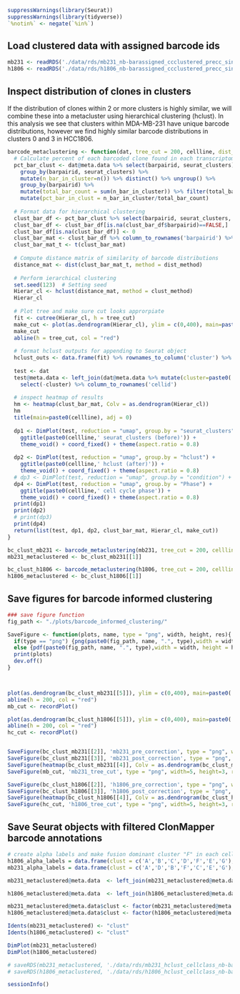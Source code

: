 ```r
suppressWarnings(library(Seurat))
suppressWarnings(library(tidyverse))
`%notin%` <- negate(`%in%`)
```

## Load clustered data with assigned barcode ids
```r
mb231 <- readRDS('./data/rds/mb231_nb-barassigned_ccclustered_precc_singlets.rds')
h1806 <- readRDS('./data/rds/h1806_nb-barassigned_ccclustered_precc_singlets.rds')
```


## Inspect distribution of clones in clusters
If the distribution of clones within 2 or more clusters is highly similar, we will combine these into a metacluster using hierarchical clustering (hclust).
In this analysis we see that clusters within MDA-MB-231 have unique barcode distributions, however we find highly similar barcode distributions in clusters 0 and 3 in HCC1806. 
```r
barcode_metaclustering <- function(dat, tree_cut = 200, cellline, dist_method = 'canberra', clust_method = 'complete'){
  # Calculate percent of each barcoded clone found in each transcriptomic cluster
  pct_bar_clust <- dat@meta.data %>% select(barpairid, seurat_clusters) %>% drop_na() %>%  
    group_by(barpairid, seurat_clusters) %>% 
    mutate(n_bar_in_cluster=n()) %>% distinct() %>% ungroup() %>% 
    group_by(barpairid) %>% 
    mutate(total_bar_count = sum(n_bar_in_cluster)) %>% filter(total_bar_count >= 10) %>% 
    mutate(pct_bar_in_clust = n_bar_in_cluster/total_bar_count) 
  
  # Format data for hierarchical clustering
  clust_bar_df <- pct_bar_clust %>% select(barpairid, seurat_clusters, pct_bar_in_clust) %>% arrange(seurat_clusters) %>% mutate(cluster=paste0('clust_',seurat_clusters)) %>% select(-seurat_clusters) %>% pivot_wider(names_from = cluster, values_from = pct_bar_in_clust)
  clust_bar_df <- clust_bar_df[is.na(clust_bar_df$barpairid)==FALSE,]
  clust_bar_df[is.na(clust_bar_df)] <- 0
  clust_bar_mat <- clust_bar_df %>% column_to_rownames('barpairid') %>% as.matrix()
  clust_bar_mat_t <- t(clust_bar_mat)
  
  # Compute distance matrix of similarity of barcode distributions
  distance_mat <- dist(clust_bar_mat_t, method = dist_method) 
  
  # Perform ierarchical clustering
  set.seed(123)  # Setting seed
  Hierar_cl <- hclust(distance_mat, method = clust_method)
  Hierar_cl
  
  # Plot tree and make sure cut looks approrpiate 
  fit <- cutree(Hierar_cl, h = tree_cut)
  make_cut <- plot(as.dendrogram(Hierar_cl), ylim = c(0,400), main=paste0(cellline, ' barcode metaclustering'))
  make_cut
  abline(h = tree_cut, col = "red")
  
  # format hclust outputs for appending to Seurat object
  hclust_outs <- data.frame(fit) %>% rownames_to_column('cluster') %>% dplyr::rename('hclust'='fit')
  
  test <- dat
  test@meta.data <- left_join(dat@meta.data %>% mutate(cluster=paste0('clust_',seurat_clusters)) %>% rownames_to_column('cellid'), hclust_outs) %>% 
    select(-cluster) %>% column_to_rownames('cellid')
  
  # inspect heatmap of results
  hm <- heatmap(clust_bar_mat, Colv = as.dendrogram(Hierar_cl))
  hm
  title(main=paste0(cellline), adj = 0)
  
  dp1 <- DimPlot(test, reduction = "umap", group.by = "seurat_clusters") + 
    ggtitle(paste0(cellline,' seurat_clusters (before)')) + 
    theme_void() + coord_fixed() + theme(aspect.ratio = 0.8)
  
  dp2 <- DimPlot(test, reduction = "umap", group.by = "hclust") + 
    ggtitle(paste0(cellline,' hclust (after)')) + 
    theme_void() + coord_fixed() + theme(aspect.ratio = 0.8)
  # dp3 <- DimPlot(test, reduction = "umap", group.by = "condition") + scale_color_manual(values=c('dodgerblue','goldenrod','black','grey80')) + ggtitle(paste0(cellline,' condition')) + theme_void() + coord_fixed() + theme(aspect.ratio = 0.8)
  dp4 <- DimPlot(test, reduction = "umap", group.by = "Phase") + 
    ggtitle(paste0(cellline,' cell cycle phase')) + 
    theme_void() + coord_fixed() + theme(aspect.ratio = 0.8)
  print(dp1)
  print(dp2)
  # print(dp3)
  print(dp4)
  return(list(test, dp1, dp2, clust_bar_mat, Hierar_cl, make_cut))
}

bc_clust_mb231 <- barcode_metaclustering(mb231, tree_cut = 200, cellline='MDA-MB-231', dist_method = 'canberra', clust_method = 'complete')
mb231_metaclustered <- bc_clust_mb231[[1]]

bc_clust_h1806 <- barcode_metaclustering(h1806, tree_cut = 200, cellline='HCC1806'   , dist_method = 'canberra', clust_method = 'complete')
h1806_metaclustered <- bc_clust_h1806[[1]]
```

## Save figures for barcode informed clustering
```r
### save figure function
fig_path <- "./plots/barcode_informed_clustering/"

SaveFigure <- function(plots, name, type = "png", width, height, res){
  if(type == "png") {png(paste0(fig_path, name, ".", type),width = width, height = height, units = "in", res = res)} 
  else {pdf(paste0(fig_path, name, ".", type),width = width, height = height)}
  print(plots)
  dev.off()
}



plot(as.dendrogram(bc_clust_mb231[[5]]), ylim = c(0,400), main=paste0('MDA-MB-231 barcode metaclustering'))
abline(h = 200, col = "red")
mb_cut <- recordPlot()

plot(as.dendrogram(bc_clust_h1806[[5]]), ylim = c(0,400), main=paste0('HCC1806 barcode metaclustering'))
abline(h = 200, col = "red")
hc_cut <- recordPlot()


SaveFigure(bc_clust_mb231[[2]], 'mb231_pre_correction', type = "png", width=5, height=3, res=300)
SaveFigure(bc_clust_mb231[[3]], 'mb231_post_correction', type = "png", width=5, height=3, res=300)
SaveFigure(heatmap(bc_clust_mb231[[4]], Colv = as.dendrogram(bc_clust_mb231[[5]])), 'mb231_barcode_heatmap', type = "png", width=5, height=5, res=300)
SaveFigure(mb_cut, 'mb231_tree_cut', type = "png", width=5, height=3, res=300)

SaveFigure(bc_clust_h1806[[2]], 'h1806_pre_correction', type = "png", width=5, height=3, res=300)
SaveFigure(bc_clust_h1806[[3]], 'h1806_post_correction', type = "png", width=5, height=3, res=300)
SaveFigure(heatmap(bc_clust_h1806[[4]], Colv = as.dendrogram(bc_clust_h1806[[5]])), 'h1806_barcode_heatmap', type = "png", width=5, height=5, res=300)
SaveFigure(hc_cut, 'h1806_tree_cut', type = "png", width=5, height=3, res=300)
```




## Save Seurat objects with filtered ClonMapper barcode annotations
```r
# create alpha labels and make fusion dominant cluster "F" in each cell line for ease of interpretation
h1806_alpha_labels = data.frame(clust = c('A','B','C','D','F','E','G'), hclust = seq(1,7))
mb231_alpha_labels = data.frame(clust = c('A','D','B','F','C','E','G'), hclust = seq(1,7))

mb231_metaclustered@meta.data  <- left_join(mb231_metaclustered@meta.data %>% rownames_to_column('cellid'), mb231_alpha_labels) %>% column_to_rownames('cellid')

h1806_metaclustered@meta.data  <- left_join(h1806_metaclustered@meta.data %>% rownames_to_column('cellid'), h1806_alpha_labels) %>% column_to_rownames('cellid')

mb231_metaclustered@meta.data$clust <- factor(mb231_metaclustered@meta.data$clust, levels=LETTERS[1:7])
h1806_metaclustered@meta.data$clust <- factor(h1806_metaclustered@meta.data$clust, levels=LETTERS[1:7])

Idents(mb231_metaclustered) <- "clust"
Idents(h1806_metaclustered) <- "clust"

DimPlot(mb231_metaclustered)
DimPlot(h1806_metaclustered)

# saveRDS(mb231_metaclustered, './data/rds/mb231_hclust_cellclass_nb-barassigned_ccclustered_precc_singlets.rds')
# saveRDS(h1806_metaclustered, './data/rds/h1806_hclust_cellclass_nb-barassigned_ccclustered_precc_singlets.rds')
```


```r
sessionInfo()
```



